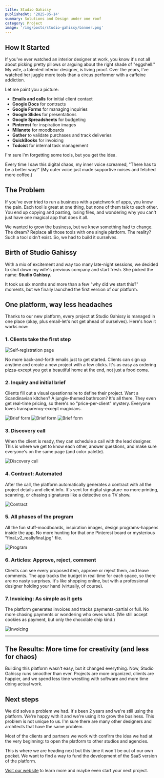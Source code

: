 ```yaml
---
title: Studio Gahissy
publishedAt: '2025-05-14'
summary: Solutions and Design under one roof
category: Project
image: '/img/posts/studio-gahissy/banner.png'
---
```


## How It Started

If you've ever watched an interior designer at work, you know it's not all about picking pretty pillows or arguing about the right shade of "eggshell." My wife, a talented interior designer, is living proof. Over the years, I've watched her juggle more tools than a circus performer with a caffeine addiction.

Let me paint you a picture:

- **Emails and calls** for initial client contact
- **Google Docs** for contracts
- **Google Forms** for managing inquiries
- **Google Slides** for presentations
- **Google Spreadsheets** for budgeting
- **Pinterest** for inspiration images
- **Milanote** for moodboards
- **Gather** to validate purchases and track deliveries
- **QuickBooks** for invoicing
- **Todoist** for internal task management

I'm sure I'm forgetting some tools, but you get the idea.

Every time I saw this digital chaos, my inner voice screamed, "There has to be a better way!" (My outer voice just made supportive noises and fetched more coffee.)

## The Problem

If you've ever tried to run a business with a patchwork of apps, you know the pain. Each tool is great at one thing, but none of them talk to each other. You end up copying and pasting, losing files, and wondering why you can't just have one magical app that does it all.

We wanted to grow the business, but we knew something had to change. The dream? Replace all those tools with one single platform. The reality? Such a tool didn't exist. So, we had to build it ourselves.

## Birth of Studio Gahissy

With a mix of excitement and way too many late-night sessions, we decided to shut down my wife's previous company and start fresh. She picked the name: **Studio Gahissy**.

It took us six months and more than a few "why did we start this?" moments, but we finally launched the first version of our platform.


## One platform, way less headaches

Thanks to our new platform, every project at Studio Gahissy is managed in one place (okay, plus email-let's not get ahead of ourselves). Here's how it works now:

### 1. Clients take the first step

![Self-registration page](/img/posts/studio-gahissy/self-registration.jpeg)

No more back-and-forth emails just to get started. Clients can sign up anytime and create a new project with a few clicks. It's as easy as ordering pizza-except you get a beautiful home at the end, not just a food coma.


### 2. Inquiry and initial brief

Clients fill out a visual questionnaire to define their project. Want a Scandinavian kitchen? A jungle-themed bathroom? It's all there. They even get real-time pricing, so there's no "price-per-client" mystery. Everyone loves transparency-except magicians.

![Brief form](/img/posts/studio-gahissy/brief-01.jpeg)
![Brief form](/img/posts/studio-gahissy/brief-02.jpeg)
![Brief form](/img/posts/studio-gahissy/brief-03.jpeg)


### 3. Discovery call

When the client is ready, they can schedule a call with the lead designer. This is where we get to know each other, answer questions, and make sure everyone's on the same page (and color palette).

![Discovery call](/img/posts/studio-gahissy/feat-discovery-call.jpg)


### 4. Contract: Automated

After the call, the platform automatically generates a contract with all the project details and client info. It's sent for digital signature-no more printing, scanning, or chasing signatures like a detective on a TV show.

![Contract](/img/posts/studio-gahissy/feat-contract.jpg)


### 5. All phases of the program

All the fun stuff-moodboards, inspiration images, design programs-happens inside the app. No more hunting for that one Pinterest board or mysterious "final_v2_reallyfinal.jpg" file.

![Program](/img/posts/studio-gahissy/feat-program.jpg)


### 6. Articles: Approve, reject, comment

Clients can see every proposed item, approve or reject them, and leave comments. The app tracks the budget in real time for each space, so there are no nasty surprises. It's like shopping online, but with a professional designer holding your hand (virtually, of course).


### 7. Invoicing: As simple as it gets

The platform generates invoices and tracks payments-partial or full. No more chasing payments or wondering who owes what. (We still accept cookies as payment, but only the chocolate chip kind.)

![Invoicing](/img/posts/studio-gahissy/feat-invoices.jpg)


---

## The Results: More time for creativity (and less for chaos)

Building this platform wasn't easy, but it changed everything. Now, Studio Gahissy runs smoother than ever. Projects are more organized, clients are happier, and we spend less time wrestling with software and more time doing actual work.

## Next steps

We did solve a problem we had. It's been 2 years and we're still using the platform. We're happy with it and we're using it to grow the business.
This problem is not unique to us. I'm sure there are many other designers and architects that have the same problem.

Most of the clients and partners we work with confirm the idea we had at the very beginning: to open the platform to other studios and agencies.

This is where we are heading next but this time it won't be out of our own pocket. We want to find a way to fund the development of the SaaS version of the platform.


<a href="https://dub.sh/studio-gahissy" target="_blank">Visit our website</a> to learn more and maybe even start your next project.